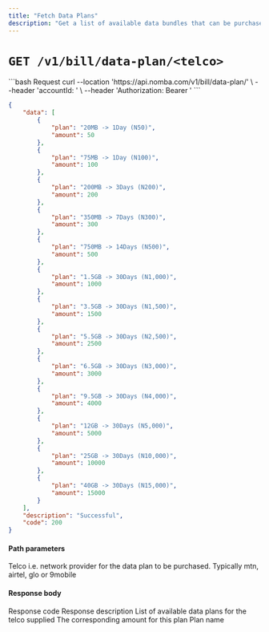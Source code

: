 ```yaml
---
title: "Fetch Data Plans"
description: "Get a list of available data bundles that can be purchased based on the network or telco"
---
```


# `GET /v1/bill/data-plan/<telco>`

<CodeGroup>
```bash Request
curl --location 'https://api.nomba.com/v1/bill/data-plan/<telco>' \
--header 'accountId: <accountId>' \
--header 'Authorization: Bearer <token>'
```

```json Response
{
    "data": [
        {
            "plan": "20MB -> 1Day (N50)",
            "amount": 50
        },
        {
            "plan": "75MB -> 1Day (N100)",
            "amount": 100
        },
        {
            "plan": "200MB -> 3Days (N200)",
            "amount": 200
        },
        {
            "plan": "350MB -> 7Days (N300)",
            "amount": 300
        },
        {
            "plan": "750MB -> 14Days (N500)",
            "amount": 500
        },
        {
            "plan": "1.5GB -> 30Days (N1,000)",
            "amount": 1000
        },
        {
            "plan": "3.5GB -> 30Days (N1,500)",
            "amount": 1500
        },
        {
            "plan": "5.5GB -> 30Days (N2,500)",
            "amount": 2500
        },
        {
            "plan": "6.5GB -> 30Days (N3,000)",
            "amount": 3000
        },
        {
            "plan": "9.5GB -> 30Days (N4,000)",
            "amount": 4000
        },
        {
            "plan": "12GB -> 30Days (N5,000)",
            "amount": 5000
        },
        {
            "plan": "25GB -> 30Days (N10,000)",
            "amount": 10000
        },
        {
            "plan": "40GB -> 30Days (N15,000)",
            "amount": 15000
        }
    ],
    "description": "Successful",
    "code": 200
}
```
</CodeGroup>

#### Path parameters

<ParamField path="telco" type="string">
  Telco i.e. network provider for the data plan to be purchased. Typically mtn,
  airtel, glo or 9mobile
</ParamField>

#### Response body

<ResponseField name="code" type="string" required>
  Response code
</ResponseField>

<ResponseField name="description" type="string" required>
  Response description
</ResponseField>

<ResponseField name="data" type="object[]">
List of available data plans for the telco supplied
  <Expandable title="object" defaultOpen="true">
    <ResponseField name="amount" type="integer" required>
      The corresponding amount for this plan
    </ResponseField>
    <ResponseField name="plan" type="string" required>
      Plan name
    </ResponseField>
  </Expandable>
</ResponseField>
